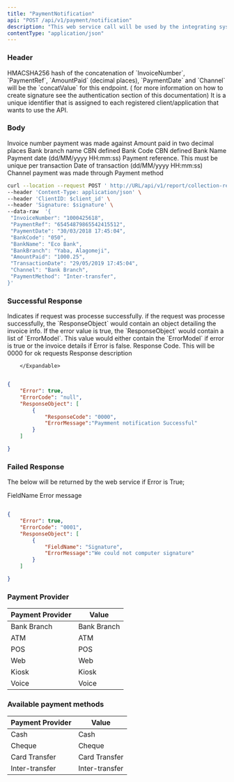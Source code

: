 ```yaml
---
title: "PaymentNotification"
api: "POST /api/v1/payment/notification"
description: "This web service call will be used by the integrating system to notify CBS of payment against an invoice."
contentType: "application/json"
---
```



### Header

<ParamField body="signature" type="string" required>
HMACSHA256 hash of the concatenation of  `InvoiceNumber`, `PaymentRef`,
 `AmountPaid` (decimal places), `PaymentDate` and `Channel` will be the `concatValue` for this endpoint. ( for more information on how to create signature see the authentication section of this documentation)
</ParamField>

<ParamField body="secret_key" type="string" required>
It is a unique identifier that is assigned to each registered client/application that wants to use the API.
</ParamField>

### Body

<ParamField body="InvoiceNumber" type="string" required>
  Invoice number payment was made against  
</ParamField>

<ParamField body="AmountPaid" type="Decimal" required>
  Amount paid in two decimal places   
</ParamField>

<ParamField body="BankBranch" type="string">
  Bank branch name 
</ParamField>

<ParamField body="BankCode" type="string" required>
  CBN defined Bank Code   
</ParamField>

<ParamField body="BankName" type="string" required>
  CBN defined Bank Name   
</ParamField>

<ParamField body="PaymentDate" type="string" required>
  Payment date (dd/MM/yyyy HH:mm:ss)  
</ParamField>

<ParamField body="PaymentRef" type="string" required>
  Payment reference. This must be unique per 
  transaction   
</ParamField>

<ParamField body="TransactionDate" type="string" required>
  Date of transaction (dd/MM/yyyy HH:mm:ss)  
</ParamField>

<ParamField body="InvoiceNumber" type="string" required>
  Channel payment was made through   
</ParamField>

<ParamField body="PaymentMethod" type="string" required>
  Payment method   
</ParamField>

<RequestExample>

```bash Example Request
curl --location --request POST ' http://URL/api/v1/report/collection-report' \
--header 'Content-Type: application/json' \
--header 'ClientID: $client_id' \
--header 'Signature: $signature' \
--data-raw  '{
 "InvoiceNumber": "1000425618", 
 "PaymentRef": "65454879865542415512", 
 "PaymentDate": "30/03/2018 17:45:04",
 "BankCode": "050", 
 "BankName": "Eco Bank", 
 "BankBranch": "Yaba, Alagomeji", 
 "AmountPaid": "1000.25",
 "TransactionDate": "29/05/2019 17:45:04", 
 "Channel": "Bank Branch", 
 "PaymentMethod": "Inter-transfer",
}'

```

</RequestExample>


### Successful Response 

<ResponseField name="Error" type="Boolean" required>
  Indicates if request was processe successfully. if the request 
  was processe successfully, the `ResponseObject` would contain an 
  object detailing the invoice info. If the error value is true, the 
  `ResponseObject` would contain a list of `ErrorModel`.
</ResponseField>

<ResponseField name="ResponseObject" type="String" Object>
   This value would either contain the `ErrorModel` if error is true or 
   the invoice details if Error is false.

   <Expandable title="properties">
            <ResponseField name="ResponseCode" type="string">
             Response Code. This will be 0000 for ok requests
            </ResponseField>
            <ResponseField name="ResponseDescription" type="string">
            Response description
            </ResponseField>
             
        </Expandable>
</ResponseField>

<ResponseExample>

```json Example Response 

{
    "Error": true, 
    "ErrorCode": "null",
    "ResponseObject": [
        {
            "ResponseCode": "0000",
            "ErrorMessage":"Paymment notification Successful"
        }
    ]

}


```

</ResponseExample>


### Failed Response 

The below will be returned by the web service if Error is True;

<ResponseField name="FieldName" type="string" required>
  FieldName
</ResponseField>

<ResponseField name="ErrorMessage" type="string" required>
  Error message
</ResponseField>


<ResponseExample>

```json Failed Response 

{
    "Error": true, 
    "ErrorCode": "0001",
    "ResponseObject": [
        {
            "FieldName": "Signature",
            "ErrorMessage":"We could not computer signature"
        }
    ]

}


```

</ResponseExample>



### Payment Provider

| Payment Provider       | Value             | 
| -----------------------| ----------------- | 
| Bank Branch            |  Bank Branch      |         
| ATM                    |  ATM              |
| POS                    |  POS              |
| Web                    |  Web              |
| Kiosk                  |  Kiosk            |
| Voice                  |  Voice            |


### Available payment methods

| Payment Provider       | Value             | 
| -----------------------| ----------------- | 
| Cash                   |  Cash             |         
| Cheque                 |  Cheque           |
| Card Transfer          |  Card Transfer    |
| Inter-transfer         |  Inter-transfer   |



